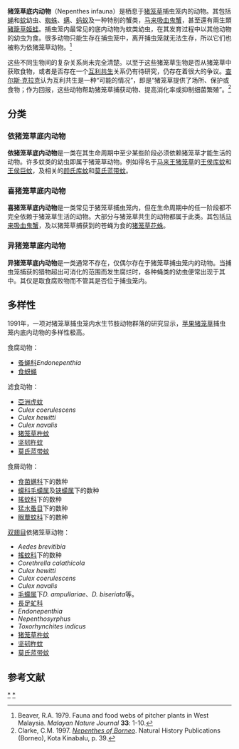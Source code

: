 {{multiple image
| align = right
| direction = vertical
| width = 200
| image2 = Nepenthes rafflesiana prey.jpg
| caption2 = [[莱佛士猪笼草|莱佛士猪笼草]]捕虫笼内的过量积累的猎物，其可能吸引到异猪笼草动物
| image3 = Nepovata7.jpg
| caption3 = [[卵形猪笼草|卵形猪笼草]]刚捕捉到的大型甲虫，底内动物即以其为食构成食物网
| image4 = Nepneo21.jpg
| caption4 = 被[[卓越猪笼草|卓越猪笼草]]捕获的蛾类
| image5 = Nepenthes aristolochioides5.jpg
| caption5 = 在[[马兜铃猪笼草|马兜铃猪笼草]]的捕虫笼内未发现任何底内动物。其捕虫笼的结构会让昆虫迷失方向，所以底内动物可能会避免栖息于此
| image6 = Nepenthes ampullaria climbing stem.jpg
| caption6 = 1991年的一项对苹果猪笼草捕虫笼底内动物的研究显示，其具有部分的腐生性
}}
'''猪笼草底内动物'''（Nepenthes infauna）是栖息于[[猪笼草|猪笼草]]捕虫笼内的动物。其包括[[蝇|蝇]]和[[蚊|蚊]]幼虫、[[蜘蛛|蜘蛛]]、[[螨|螨]]、[[蚂蚁|蚂蚁]]及一种特别的蟹类，[[马来吸血鬼蟹|马来吸血鬼蟹]]{{small|（''Geosesarma malayanum''）}}，甚至還有兩生類[[豬籠草姬蛙|豬籠草姬蛙]]。捕虫笼内最常见的底内动物为蚊类幼虫，在其发育过程中以其他动物的幼虫为食。很多动物只能生存在捕虫笼中，离开捕虫笼就无法生存，所以它们也被称为依猪笼草动物。<ref>Beaver, R.A. 1979. Fauna and food webs of pitcher plants in West Malaysia. ''Malayan Nature Journal'' '''33''': 1-10.</ref>  

这些不同生物间的复杂关系尚未完全清楚。以至于这些猪笼草生物是否从猪笼草中获取食物，或者是否存在一个[[互利共生|互利共生]]关系仍有待研究，仍存在着很大的争议。[[查尔斯·克拉克_(植物学家)|查尔斯·克拉克]]认为互利共生是一种“可能的情况”，即是“猪笼草提供了场所、保护或食物；作为回报，这些动物帮助猪笼草捕获动物、提高消化率或抑制细菌繁殖”。<ref>Clarke, C.M. 1997. ''[[婆罗洲的猪笼草属植物|Nepenthes of Borneo]]''.  Natural History Publications (Borneo), Kota Kinabalu, p. 39.</ref>

== 分类 ==
=== 依猪笼草底内动物 ===
'''依猪笼草底内动物'''{{small|（'''Nepenthebionts'''）}}是一类在其生命周期中至少某些阶段必须依赖猪笼草才能生活的动物。许多蚊类的幼虫即属于猪笼草动物。例如得名于[[马来王猪笼草|马来王猪笼草]]{{small|（''Nepenthes rajah''）}}的[[王侯库蚊|王侯库蚊]]{{small|（''Culex rajah''）}}和[[王侯巨蚊|王侯巨蚊]]{{small|（''Toxorhynchites rajah''）}}，及相关的[[颜氏库蚊|颜氏库蚊]]{{small|（''Culex jenseni''）}}和[[莫氏蓝带蚊|莫氏蓝带蚊]]{{small|（''Uranotaenia moultoni''）}}。

=== 喜猪笼草底内动物 ===
'''喜猪笼草底内动物'''{{small|（'''Nepenthephiles'''）}}是一类常见于猪笼草捕虫笼内，但在生命周期中的任一阶段都不完全依赖于猪笼草生活的动物。大部分与猪笼草共生的动物都属于此类。其包括[[马来吸血鬼蟹|马来吸血鬼蟹]]，及以猪笼草捕获到的苍蝇为食的[[猪笼草花蛛|猪笼草花蛛]]{{small|（''Misumenops nepenthicola''）}}。

=== 异猪笼草底内动物 ===
'''异猪笼草底内动物'''{{small|（'''Nepenthexenes'''）}}是一类通常不存在，仅偶尔存在于猪笼草捕虫笼内的动物。当捕虫笼捕获的猎物超出可消化的范围而发生腐烂时，各种蝇类的幼虫便常出现于其中。其仅是取食腐败物而不管其是否位于捕虫笼内。

== 多样性 ==
1991年，一项对猪笼草捕虫笼内水生节肢动物群落的研究显示，[[苹果猪笼草|苹果猪笼草]]捕虫笼内底内动物的多样性极高。

食腐动物：
*[[蚤蝇科|蚤蝇科]]''Endonepenthia''
*[[食蚜蝇|食蚜蝇]]{{small|（Syrphidae）}}

滤食动物：
*[[亞洲虎蚊|亞洲虎蚊]]{{small|（''Aedes albopictus''）}}
*''Culex coerulescens''
*''Culex hewitti''
*''Culex navalis''
*[[猪笼草杵蚊|猪笼草杵蚊]]{{small|（''Tripteroides nepenthis''）}}
*[[坚韧杵蚊|坚韧杵蚊]]{{small|（''Tripteroides tenax''）}}
*[[莫氏蓝带蚊|莫氏蓝带蚊]]

食屑动物：
*[[食菌螨科|食菌螨科]]{{small|（Anoetidae）}}下的数种
*[[蠓科|蠓科]]{{small|（Ceratopogonidae）}}[[毛蠓属|毛蠓属]]{{small|（''Dasyhelea''）}}及[[铗蠓属|铗蠓属]]{{small|（''Forcipomyia''）}}下的数种
*[[搖蚊科|搖蚊科]]{{small|（Chironomidae）}}下的数种
*[[猛水蚤目|猛水蚤目]]{{small|（Harpacticoida）}}下的数种
*[[眼蕈蚊科|眼蕈蚊科]]{{small|（Sciaridae）}}下的数种

[[双翅目|双翅目]]依猪笼草动物：
*''Aedes brevitibia''
*[[搖蚊科|搖蚊科]]下的数种
*''Corethrella calathicola''
*''Culex hewitti''
*''Culex coerulescens''
*''Culex navalis''
*[[毛蠓属|毛蠓属]]下''D. ampullariae''、''D. biseriata''等。
*[[長足虻科|長足虻科]]{{small|（Dolichopodidae）}}
*''Endonepenthia''
*''Nepenthosyrphus''
*''Toxorhynchites indicus''
*[[猪笼草杵蚊|猪笼草杵蚊]]
*[[坚韧杵蚊|坚韧杵蚊]]
*[[莫氏蓝带蚊|莫氏蓝带蚊]]

== 参考文献 ==
{{reflist}}

{{Nepenthes}}

[[Category:猪笼草属|*]]
[[Category:猪笼草底内动物|*]]